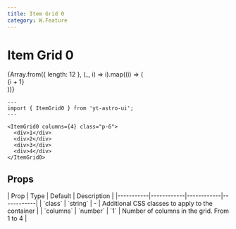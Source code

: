 ```yaml
---
title: Item Grid 0
category: W.Feature
---
```



# Item Grid 0

<div className="space-y-12">
  <Demo title="">
    <ItemGrid0 columns={4} class="p-6">
      {Array.from({ length: 12 }, (_, i) => i).map((i) => (
        <div className="flex items-center justify-center py-12 rounded bg-slate-100 dark:bg-zinc-800">{i + 1}</div>
      ))}
    </ItemGrid0>
  </Demo>
</div>

```astro
---
import { ItemGrid0 } from 'yt-astro-ui';
---

<ItemGrid0 columns={4} class="p-6">
  <div>1</div>
  <div>2</div>
  <div>3</div>
  <div>4</div>
</ItemGrid0>
```

## Props

<div className="overflow-x-auto">
  <div className="min-w-xl">
    | Prop | Type | Default | Description | |-----------|------------|------------|------------| | `class` | `string` |
    - | Additional CSS classes to apply to the container | | `columns` | `number` | `1` | Number of columns in the grid.
    From 1 to 4 |
  </div>
</div>
